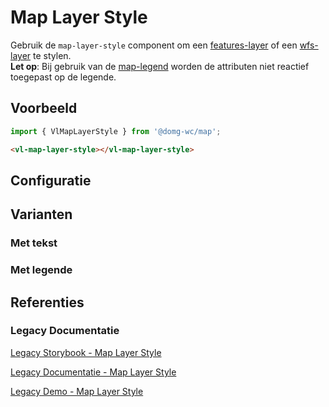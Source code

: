 
# Map Layer Style

<CustomDocMetaData id="map-layer-style" />

Gebruik de `map-layer-style` component om een
[features-layer](/docs/map-layer-vector-layer-features-layer--map-features-layer-default) of een
[wfs-layer](/docs/map-layer-vector-layer-wfs-layer--map-wfs-layer-default) te stylen.<br/>
**Let op**: Bij gebruik van de [map-legend](/docs/map-legend--map-legend-features-layer-multiple-styles) worden de
attributen niet reactief toegepast op de legende.


## Voorbeeld

```js
import { VlMapLayerStyle } from '@domg-wc/map';
```

```html
<vl-map-layer-style></vl-map-layer-style>
```

<Canvas of={VlMapLayerStyleStories.MapLayerStyleDefault} />


## Configuratie

<ArgTypes of={VlMapLayerStyleStories.MapLayerStyleDefault} />


## Varianten

### Met tekst

<Canvas of={VlMapLayerStyleStories.MapLayerStyleText} />

### Met legende

<Canvas of={VlMapLayerStyleStories.MapLayerStyleLegend} />


## Referenties

### Legacy Documentatie

[Legacy Storybook - Map Layer Style](https://webcomponenten.omgeving.vlaanderen.be/storybook/?path=/docs/custom-elements-vl-map-vl-map-layer-style--default)

[Legacy Documentatie - Map Layer Style](https://webcomponenten.omgeving.vlaanderen.be/doc/VlMapLayerStyle.html)

[Legacy Demo - Map Layer Style](https://webcomponenten.omgeving.vlaanderen.be/demo/vl-map-layer-style.html)
